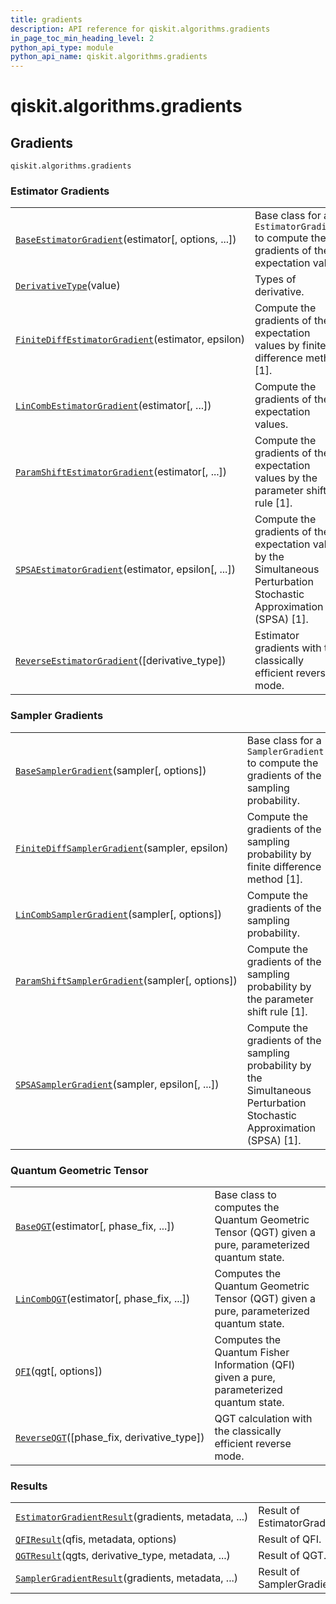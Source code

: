 ```yaml
---
title: gradients
description: API reference for qiskit.algorithms.gradients
in_page_toc_min_heading_level: 2
python_api_type: module
python_api_name: qiskit.algorithms.gradients
---
```


<span id="module-qiskit.algorithms.gradients" />

<span id="qiskit-algorithms-gradients" />

# qiskit.algorithms.gradients

<span id="gradients-qiskit-algorithms-gradients" />

## Gradients

`qiskit.algorithms.gradients`

### Estimator Gradients

|                                                                                                                                                                        |                                                                                                                       |
| ---------------------------------------------------------------------------------------------------------------------------------------------------------------------- | --------------------------------------------------------------------------------------------------------------------- |
| [`BaseEstimatorGradient`](qiskit.algorithms.gradients.BaseEstimatorGradient "qiskit.algorithms.gradients.BaseEstimatorGradient")(estimator\[, options, ...])           | Base class for an `EstimatorGradient` to compute the gradients of the expectation value.                              |
| [`DerivativeType`](qiskit.algorithms.gradients.DerivativeType "qiskit.algorithms.gradients.DerivativeType")(value)                                                     | Types of derivative.                                                                                                  |
| [`FiniteDiffEstimatorGradient`](qiskit.algorithms.gradients.FiniteDiffEstimatorGradient "qiskit.algorithms.gradients.FiniteDiffEstimatorGradient")(estimator, epsilon) | Compute the gradients of the expectation values by finite difference method \[1].                                     |
| [`LinCombEstimatorGradient`](qiskit.algorithms.gradients.LinCombEstimatorGradient "qiskit.algorithms.gradients.LinCombEstimatorGradient")(estimator\[, ...])           | Compute the gradients of the expectation values.                                                                      |
| [`ParamShiftEstimatorGradient`](qiskit.algorithms.gradients.ParamShiftEstimatorGradient "qiskit.algorithms.gradients.ParamShiftEstimatorGradient")(estimator\[, ...])  | Compute the gradients of the expectation values by the parameter shift rule \[1].                                     |
| [`SPSAEstimatorGradient`](qiskit.algorithms.gradients.SPSAEstimatorGradient "qiskit.algorithms.gradients.SPSAEstimatorGradient")(estimator, epsilon\[, ...])           | Compute the gradients of the expectation value by the Simultaneous Perturbation Stochastic Approximation (SPSA) \[1]. |
| [`ReverseEstimatorGradient`](qiskit.algorithms.gradients.ReverseEstimatorGradient "qiskit.algorithms.gradients.ReverseEstimatorGradient")(\[derivative\_type])         | Estimator gradients with the classically efficient reverse mode.                                                      |

### Sampler Gradients

|                                                                                                                                                                   |                                                                                                                          |
| ----------------------------------------------------------------------------------------------------------------------------------------------------------------- | ------------------------------------------------------------------------------------------------------------------------ |
| [`BaseSamplerGradient`](qiskit.algorithms.gradients.BaseSamplerGradient "qiskit.algorithms.gradients.BaseSamplerGradient")(sampler\[, options])                   | Base class for a `SamplerGradient` to compute the gradients of the sampling probability.                                 |
| [`FiniteDiffSamplerGradient`](qiskit.algorithms.gradients.FiniteDiffSamplerGradient "qiskit.algorithms.gradients.FiniteDiffSamplerGradient")(sampler, epsilon)    | Compute the gradients of the sampling probability by finite difference method \[1].                                      |
| [`LinCombSamplerGradient`](qiskit.algorithms.gradients.LinCombSamplerGradient "qiskit.algorithms.gradients.LinCombSamplerGradient")(sampler\[, options])          | Compute the gradients of the sampling probability.                                                                       |
| [`ParamShiftSamplerGradient`](qiskit.algorithms.gradients.ParamShiftSamplerGradient "qiskit.algorithms.gradients.ParamShiftSamplerGradient")(sampler\[, options]) | Compute the gradients of the sampling probability by the parameter shift rule \[1].                                      |
| [`SPSASamplerGradient`](qiskit.algorithms.gradients.SPSASamplerGradient "qiskit.algorithms.gradients.SPSASamplerGradient")(sampler, epsilon\[, ...])              | Compute the gradients of the sampling probability by the Simultaneous Perturbation Stochastic Approximation (SPSA) \[1]. |

### Quantum Geometric Tensor

|                                                                                                                                  |                                                                                                      |
| -------------------------------------------------------------------------------------------------------------------------------- | ---------------------------------------------------------------------------------------------------- |
| [`BaseQGT`](qiskit.algorithms.gradients.BaseQGT "qiskit.algorithms.gradients.BaseQGT")(estimator\[, phase\_fix, ...])            | Base class to computes the Quantum Geometric Tensor (QGT) given a pure, parameterized quantum state. |
| [`LinCombQGT`](qiskit.algorithms.gradients.LinCombQGT "qiskit.algorithms.gradients.LinCombQGT")(estimator\[, phase\_fix, ...])   | Computes the Quantum Geometric Tensor (QGT) given a pure, parameterized quantum state.               |
| [`QFI`](qiskit.algorithms.gradients.QFI "qiskit.algorithms.gradients.QFI")(qgt\[, options])                                      | Computes the Quantum Fisher Information (QFI) given a pure, parameterized quantum state.             |
| [`ReverseQGT`](qiskit.algorithms.gradients.ReverseQGT "qiskit.algorithms.gradients.ReverseQGT")(\[phase\_fix, derivative\_type]) | QGT calculation with the classically efficient reverse mode.                                         |

### Results

|                                                                                                                                                                  |                              |
| ---------------------------------------------------------------------------------------------------------------------------------------------------------------- | ---------------------------- |
| [`EstimatorGradientResult`](qiskit.algorithms.gradients.EstimatorGradientResult "qiskit.algorithms.gradients.EstimatorGradientResult")(gradients, metadata, ...) | Result of EstimatorGradient. |
| [`QFIResult`](qiskit.algorithms.gradients.QFIResult "qiskit.algorithms.gradients.QFIResult")(qfis, metadata, options)                                            | Result of QFI.               |
| [`QGTResult`](qiskit.algorithms.gradients.QGTResult "qiskit.algorithms.gradients.QGTResult")(qgts, derivative\_type, metadata, ...)                              | Result of QGT.               |
| [`SamplerGradientResult`](qiskit.algorithms.gradients.SamplerGradientResult "qiskit.algorithms.gradients.SamplerGradientResult")(gradients, metadata, ...)       | Result of SamplerGradient.   |

